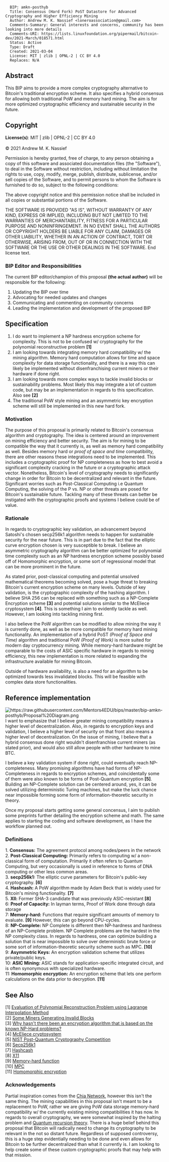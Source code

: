 <pre>
  BIP: amkn-posthyb
  Title: Consensus (Hard Fork) PoST Datastore for Advanced Cryptography and Higher Efficiency Mining
  Author: Andrew M. K. Nassief <loneroassociation@gmail.com>
  Comments-Summary: General interests and concerns, community has been looking into more details
  Comments-URI: https://lists.linuxfoundation.org/pipermail/bitcoin-dev/2021-March/018571.html
  Status: Active
  Type: Draft
  Created: 2021-03-04
  License: MIT | zlib | OPNL-2 | CC BY 4.0
  Replaces: N/A
</pre>

==Abstract==
This BIP aims to provide a more complex cryptography alternative to Bitcoin's traditional encryption scheme. It also specifies a hybrid consensus for allowing both traditional PoW and memory hard mining. The aim is for more optimized cryptographic efficiency and sustainable security in the future.

==Copyright==
'''License(s)''': MIT | zlib | OPNL-2 | CC BY 4.0
<br>
<br>
© 2021 Andrew M. K. Nassief

Permission is hereby granted, free of charge, to any person obtaining a copy of this software and associated documentation files (the "Software"), to deal in the Software without restriction, including without limitation the rights to use, copy, modify, merge, publish, distribute, sublicense, and/or sell copies of the Software, and to permit persons to whom the Software is furnished to do so, subject to the following conditions:

The above copyright notice and this permission notice shall be included in all copies or substantial portions of the Software.

THE SOFTWARE IS PROVIDED "AS IS", WITHOUT WARRANTY OF ANY KIND, EXPRESS OR IMPLIED, INCLUDING BUT NOT LIMITED TO THE WARRANTIES OF MERCHANTABILITY, FITNESS FOR A PARTICULAR PURPOSE AND NONINFRINGEMENT. IN NO EVENT SHALL THE AUTHORS OR COPYRIGHT HOLDERS BE LIABLE FOR ANY CLAIM, DAMAGES OR OTHER LIABILITY, WHETHER IN AN ACTION OF CONTRACT, TORT OR OTHERWISE, ARISING FROM, OUT OF OR IN CONNECTION WITH THE SOFTWARE OR THE USE OR OTHER DEALINGS IN THE SOFTWARE.
End license text.

===BIP Editor and Responsibilities===
The current BIP editor/champion of this proposal '''(the actual author)''' will be responsible for the following:
# Updating the BIP over time
# Advocating for needed updates and changes
# Communicating and commenting on community concerns
# Leading the implementation and development of the proposed BIP

==Specification==
# I do want to implement a NP hardness encryption scheme for complexity. This is not to be confused w/ cryptography for the polynomial reconstructive problem '''[1]'''
# I am looking towards integrating memory hard compatibility w/ the mining algorithm. Memory hard computation allows for time and space complexity for data storage functionality, and there is a way this can likely be implemented without disenfranchising current miners or their hardware if done right.
# I am looking towards more complex ways to tackle invalid blocks or sustainability problems. Most likely this may integrate a lot of custom code, but may be an implementation in regards to this specification. Also see '''[2]'''
# The traditional PoW style mining and an asymmetric key encryption scheme will still be implemented in this new hard fork.

===Motivation===
The purpose of this proposal is primarily related to Bitcoin's consensus algorithm and cryptography. The idea is centered around an improvement on mining efficiency and better security. The aim is for mining to be compatible the way that it currently is, as well as memory hard compatibility as well. Besides memory hard or ''proof of space and time'' compatibility, there are other reasons these integrations need to be implemented. This includes a cryptographic proof for NP completeness as how to best avoid a significant complexity cracking in the future or a cryptographic attack vector. Nonetheless, Bitcoin's  level of cryptography needs to significantly change in order for Bitcoin to be decentralized and relevant in the future. Significant worries such as Post-Classical Computing i.e Quantum Computing, the solving of the P vs. NP or other threats are posed for Bitcoin's sustainable future. Tackling many of these threats can better be instigated with the cryptographic proofs and systems I believe could be of value.

===Rationale=== 
In regards to cryptographic key validation, an advancement beyond Satoshi's chosen secp256k1 algorithm needs to happen for sustainable security for the near future. This is in part due to the fact that the elliptic curve encryption chosen is very susceptible to break. I believe an asymmetric cryptography algorithm can be better optimized for polynomial time complexity such as an NP hardness encryption scheme possibly based off of Homomorphic encryption, or some sort of regressional model that can be more prominent in the future.

As stated prior, post-classical computing and potential unsolved mathematical theorems becoming solved, pose a huge threat to breaking Bitcoin's current encryption scheme on many levels. Outside of key validation, is the cryptographic complexity of the hashing algorithm. I believe SHA 256 can be replaced with something such as a NP-Complete Encryption scheme '''[3]''' and potential solutions similar to the McEliece cryptosystem '''[4]'''. This is something I aim to evidently tackle as well. However, I am looking into tackling mining first.

I also believe the PoW algorithm can be modified to allow mining the way it is currently done, as well as be more compatible for memory hard mining functionality. An implementation of a hybrid PoST ''(Proof of Space and Time)'' algorithm and traditional PoW ''(Proof of Work)'' is more suited for modern day cryptocurrency mining. While memory-hard hardware might be comparable to the costs of ASIC specific hardware in regards to mining efficiency, this new implementation is more related to expanding the infrastructure available for mining Bitcoin. 

Outside of hardware availability, is also a need for an algorithm to be optimized towards less invalidated blocks. This will be feasible with complex data store functionalities.

==Reference implementation==
[[File:https://raw.githubusercontent.com/Mentors4EDU/bips/master/bip-amkn-posthyb/Proposal%20Diagram.png]]
I want to emphasize that I believe greater mining compatibility means a higher level of decentralization. Also, in regards to encryption keys and validation, I believe a higher level of security on that front also means a higher level of decentralization. On the issue of mining, I believe that a hybrid consensus done right wouldn't disenfranchise current miners (as stated prior), and would also still allow people with other hardware to mine BTC. 

I believe a key validation system if done right, could eventually reach NP-completeness. Many promising algorithms have had forms of NP-Completeness in regards to encryption schemes, and coincidentally some of them were also known to be forms of Post-Quantum encryption '''[5]'''. Building an NP-Complete solution can be centered around, yes, it can be solved utilizing deterministic Turing machines, but make the luck chance near impossible forming some form of information-theoretic security in theory.

Once my proposal starts getting some general concensus, I aim to publish some preprints further detailing the encryption scheme and math. The same applies to starting the coding and software development, as I have the workflow planned out.

===Definitions===
1. '''Consensus:''' The agreement protocol among nodes/peers in the network
<br>
2. '''Post-Classical Computing:''' Primarily refers to computing w/ a non-classical form of computation. Primarily it often refers to Quantum Computing, but very occasionally is used in reference to forms of DNA computing or other less common areas.
<br>
3. '''secp256k1:''' The elliptic curve parameters for Bitcoin's public-key cryptography. '''[6]'''
<br>
4. '''Hashcash:''' A PoW algorithm made by Adam Beck that is widely used for Bitcoin's mining functionality. '''[7]'''
<br>
5. '''Xll:''' Former SHA-3 candidate that was previously ASIC-resistant '''[8]'''
<br>
6: '''Proof of Capacity:''' In layman terms, Proof of Work done through data storage
<br>
7: '''Memory-hard:''' Functions that require significant amounts of memory to evaluate. '''[9]''' However, this can go beyond CPU-cycles.
<br>
8: '''NP-Complete:''' NP Complete is different then NP-hardness and hardness of an NP-Complete problem. NP Complete problems are the hardest in the NP complexity class. In regards to hardness, one can optimize building a solution that is near impossible to solve over deterministic brute force or some sort of information-theoretic security scheme such as MPC. '''[10]''' 
<br>
9: '''Asymmetric Keys:''' An encryption validation scheme that utilizes private/public keys.
<br>
10: '''ASIC Mining:''' ASIC stands for application-specific integrated circuit, and is often synonymous with specialized hardware.
<br>
11: '''Homomorphic encryption:''' An encryption scheme that lets one perform calculations on the data prior to decryption. '''[11]'''

==See Also==
[1] [https://ieeexplore.ieee.org/document/1684586 Evaluation of Polynomial Reconstruction Problem using Lagrange Interpolation Method]
<br>
[2] [https://bitcoin.org/en/alert/2015-07-04-spv-mining#cause Some Miners Generating Invalid Blocks]
<br>
[3] [https://cs.stackexchange.com/questions/356/why-hasnt-there-been-an-encryption-algorithm-that-is-based-on-the-known-np-hard Why hasn't there been an encryption algorithm that is based on the known NP-Hard problems?]
<br>
[4] [https://en.wikipedia.org/wiki/McEliece_cryptosystem McEliece cryptosystem]
<br>
[5] [https://en.wikipedia.org/wiki/NIST_Post-Quantum_Cryptography_Competition NIST Post-Quantum Cryptography Competition]
<br>
[6] [https://en.bitcoin.it/wiki/Secp256k1 Secp256k1]
<br>
[7] [http://www.hashcash.org/ Hashcash]
<br>
[8] [https://en.bitcoinwiki.org/wiki/X11 X11]
<br>
[9] [https://en.wikipedia.org/wiki/Memory-hard_function Memory-hard function]
<br>
[10] [https://en.wikipedia.org/wiki/Secure_multi-party_computation MPC]
<br>
[11] [https://en.wikipedia.org/wiki/Homomorphic_encryption Homomorphic encryption]
===Acknowledgements===
Partial inspiration comes from the [https://www.chia.net/ Chia Network], however this isn't the same thing. The mining capabilities in this proposal isn't meant to be a replacement to PoW, rather we are giving PoW data storage memory-hard compatibility w/ the currently existing mining compatibilities it has now. In regards to overall cryptography, we were somewhat inspired by the halting problem and [http://citeseerx.ist.psu.edu/viewdoc/summary?doi=10.1.1.263.9717 Quantum recursion theory]. There is a huge belief behind this proposal that Bitcoin will radically need to change its cryptography to be relevant in the not so distant future. Regardless of supposed controversy, this is a huge step evidentially needing to be done and even allows for Bitcoin to be further decentralized than what it currently is. I am looking to help create some of these custom cryptographic proofs that may help with that mission.
